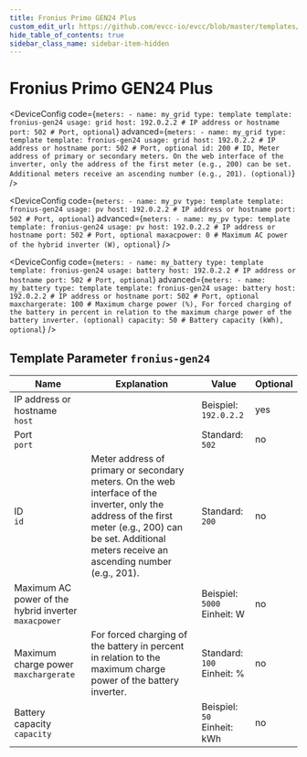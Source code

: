 ```yaml
---
title: Fronius Primo GEN24 Plus
custom_edit_url: https://github.com/evcc-io/evcc/blob/master/templates/definition/meter/fronius-gen24.yaml
hide_table_of_contents: true
sidebar_class_name: sidebar-item-hidden
---
```



# Fronius Primo GEN24 Plus

<div className="device-detail-container">
  <div className="device-detail-content">
    <DeviceFeatures features="battery-control" />

<Tabs>
<TabItem value="grid" label="Grid" default>

<DeviceConfig code={`meters:
    - name: my_grid
      type: template
      template: fronius-gen24
      usage: grid
      host: 192.0.2.2 # IP address or hostname
      port: 502 # Port, optional`} advanced={`meters:
    - name: my_grid
      type: template
      template: fronius-gen24
      usage: grid
      host: 192.0.2.2 # IP address or hostname
      port: 502 # Port, optional
      id: 200 # ID, Meter address of primary or secondary meters. On the web interface of the inverter, only the address of the first meter (e.g., 200) can be set. Additional meters receive an ascending number (e.g., 201). (optional)`} />

</TabItem>
<TabItem value="pv" label="PV">

<DeviceConfig code={`meters:
    - name: my_pv
      type: template
      template: fronius-gen24
      usage: pv
      host: 192.0.2.2 # IP address or hostname
      port: 502 # Port, optional`} advanced={`meters:
    - name: my_pv
      type: template
      template: fronius-gen24
      usage: pv
      host: 192.0.2.2 # IP address or hostname
      port: 502 # Port, optional
      maxacpower: 0 # Maximum AC power of the hybrid inverter (W), optional`} />

</TabItem>
<TabItem value="battery" label="Battery">

<DeviceConfig code={`meters:
    - name: my_battery
      type: template
      template: fronius-gen24
      usage: battery
      host: 192.0.2.2 # IP address or hostname
      port: 502 # Port, optional`} advanced={`meters:
    - name: my_battery
      type: template
      template: fronius-gen24
      usage: battery
      host: 192.0.2.2 # IP address or hostname
      port: 502 # Port, optional
      maxchargerate: 100 # Maximum charge power (%), For forced charging of the battery in percent in relation to the maximum charge power of the battery inverter. (optional)
      capacity: 50 # Battery capacity (kWh), optional`} />

</TabItem>
</Tabs>
  </div>
  <div className="device-detail-icon">
    <evcc-icon
      type="meter"
      name="fronius-primo-gen24-plus"
      size="400px"
      alt="Fronius Primo GEN24 Plus"
      className="device-detail-icon-img"
    ></evcc-icon>
  </div>
</div>

## Template Parameter `fronius-gen24`

| Name | Explanation | Value | Optional |
|-----------|-------------|-------|----------|
| IP address or hostname<br/>`host` |  | Beispiel: `192.0.2.2` | yes |
| Port<br/>`port` |  | Standard: `502` | no |
| ID<br/>`id` | Meter address of primary or secondary meters. On the web interface of the inverter, only the address of the first meter (e.g., 200) can be set. Additional meters receive an ascending number (e.g., 201). | Standard: `200` | no |
| Maximum AC power of the hybrid inverter<br/>`maxacpower` |  | Beispiel: `5000`<br/>Einheit: W | no |
| Maximum charge power<br/>`maxchargerate` | For forced charging of the battery in percent in relation to the maximum charge power of the battery inverter. | Standard: `100`<br/>Einheit: % | no |
| Battery capacity<br/>`capacity` |  | Beispiel: `50`<br/>Einheit: kWh | no |

